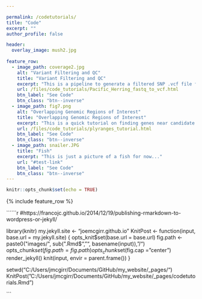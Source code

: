 ```yaml
---

permalink: /codetutorials/
title: "Code"
excerpt: ""
author_profile: false

header:
  overlay_image: mush2.jpg
  
feature_row:
  - image_path: coverage2.jpg
    alt: "Variant Filtering and QC"
    title: "Variant Filtering and QC"
    excerpt: "This is a pipeline to generate a filtered SNP .vcf file from raw .fastq files. The approach is designed for whole-genome low coverage sequences from many individuals (over one thousand Pacific herring samples)."
    url: /files/code_tutorials/Pacific_Herring_fastq_to_vcf.html
    btn_label: "See Code"
    btn_class: "btn--inverse"
  - image_path: fig7.png
    alt: "Overlapping Genomic Regions of Interest"
    title: "Overlapping Genomic Regions of Interest"
    excerpt: "This is a quick tutorial on finding genes near candidate SNPs using my favorite R package plyranges"
    url: /files/code_tutorials/plyranges_tutorial.html
    btn_label: "See Code"
    btn_class: "btn--inverse"
  - image_path: snailer.JPG
    title: "Fish"
    excerpt: "This is just a picture of a fish for now..."
    url: "#test-link"
    btn_label: "See Code"
    btn_class: "btn--inverse"
---
```


```r
knitr::opts_chunk$set(echo = TRUE)
```


{% include feature_row %}

``````r
#https://francojc.github.io/2014/12/19/publishing-rmarkdown-to-wordpress-or-jekyll/

library(knitr)
my.jekyll.site <- "joemcgirr.github.io"
KnitPost <- function(input, base.url = my.jekyll.site) {
  opts_knit$set(base.url = base.url)
  fig.path <- paste0("images/", sub(".Rmd$", "", basename(input)), "/")
  opts_chunk$set(fig.path = fig.path)
  opts_chunk$set(fig.cap = "center")
  render_jekyll()
  knit(input, envir = parent.frame())
}

setwd("C:/Users/jmcgirr/Documents/GitHub/my_website/_pages/")
KnitPost("C:/Users/jmcgirr/Documents/GitHub/my_website/_pages/codetutorials.Rmd")

```
